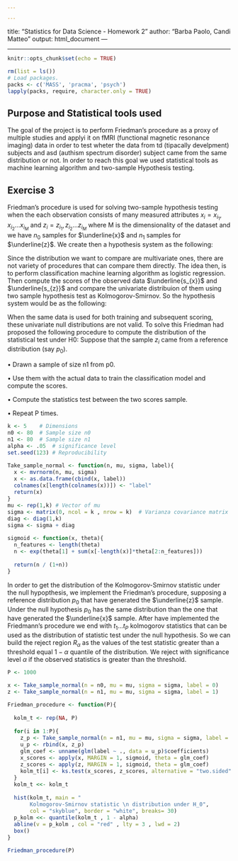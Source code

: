 ```yaml
---

---
```

title: "Statistics for Data Science - Homework 2"
author: "Barba Paolo, Candi Matteo"
output: html_document
---
<style type="text/css">
body, td {
   font-size: 14px;
}
code.r{
  font-size: 12px;
}
pre {
  font-size: 12px
}
</style>
---

```r
knitr::opts_chunk$set(echo = TRUE)
```


```r
rm(list = ls())
# Load packages.
packs <- c('MASS', 'pracma', 'psych')
lapply(packs, require, character.only = TRUE)
```
## Purpose and Statistical tools used

The goal of the project is to perform Friedman's procedure as a proxy of
multiple studies and applyi it on fMRI (functional magnetic resonance
imaging) data in order to test wheter the data from td (tipacally
develpment) subjects and asd (authism spectrum disorder) subject came
from the same distribution or not. In order to reach this goal we used
statistical tools as machine learning algorithm and two-sample
Hypothesis testing.

## Exercise 3

Friedman's procedure is used for solving two-sample hypothesis testing
when the each observation consists of many measured attributes
$x_{i} = x_{i_1}, x_{i_2} . . . x_{i_{M}}$ and
$z_{i} = z_{i_1}, z_{i_2} . . . z_{i_{M}}$ where M is the dimensionality
of the dataset and we have $n_{0}$ samples for $\underline{x}$ and
$n_{1}$ samples for $\underline{z}$. We create then a hypothesis system
as the following:

\begin{equation}

\begin{cases}

H_{0}: F_{x} = F_{z}\\ H_{1}: F_{x} \neq F_{z}

\end{cases}

\end{equation}

Since the distribution we want to compare are multivariate ones, there are not variety of procedures that can compare them directly. The idea then, is to perform classification machine learning algorithm as logistic regression. Then compute the scores of the observed data $\underline{s_{x}}$ and  $\underline{s_{z}}$ and compare the univariate distribuion of them using two sample hypothesis test as Kolmogorov-Smirnov. So the hypothesis system would be as the following:


\begin{equation}

\begin{cases}

H_{0}: F_{s_{x}} = F_{s_{z}}\\ H_{1}: F_{s_{x}} \neq F_{s_{z}}

\end{cases}

\end{equation}


When the same data is used for both training and subsequent scoring, these univariate null distributions are not valid.
To solve this Friedman had proposed the following procedure to compute the distribution of the statistical test under H0:
Suppose that the sample $z_{i}$ came from a reference distribution (say $p_{0}$).


• Drawn a sample of size n1 from p0.

• Use them with the actual data to train the classification model and compute the scores.

• Compute the statistics test between the two scores sample.

• Repeat P times.








```r
k <- 5    # Dimensions
n0 <- 80  # Sample size n0
n1 <- 80  # Sample size n1
alpha <- .05  # significance level
set.seed(123) # Reproducibility 
```

```r
Take_sample_normal <- function(n, mu, sigma, label){
  x <- mvrnorm(n, mu, sigma)
  x <- as.data.frame(cbind(x, label))
  colnames(x[length(colnames(x))]) <- "label"
  return(x)
}
mu <- rep(1,k) # Vector of mu
sigma <- matrix(0, ncol = k , nrow = k)  # Varianza covariance matrix
diag <- diag(1,k)
sigma <- sigma + diag
```

```r
sigmoid <- function(x, theta){
  n_features <- length(theta)
  n <- exp(theta[1] + sum(x[-length(x)]*theta[2:n_features]))
  
  return(n / (1+n))
}
```
In order to get the distribution of the Kolmogorov-Smirnov statistic under the null hypopthesis, we implement the Friedman's procedure, supposing a reference distribution $p_{0}$ that have generated the $\underline{z}$ sample. Under the null hypothesis $p_{0}$ has the same distribution than the one that have generated the $\underline{x}$ sample. After have implemented the Friedmann's procedure we end with $t_{1} \dots t_{P}$ kolmogorov statistics that can be used as the distribution of statistic test under the null hypothesis. So we can build the reject region $R_{\alpha}$ as the values of the test statistic  greater than a threshold equal $1 - \alpha$ quantile of the distribution. We reject with significance level $\alpha$ if the observed statistics is greater than the threshold.

```r
P <- 1000

x <- Take_sample_normal(n = n0, mu = mu, sigma = sigma, label = 0)
z <- Take_sample_normal(n = n1, mu = mu, sigma = sigma, label = 1)

Friedman_procedure <- function(P){
  
  kolm_t <- rep(NA, P)
  
  for(i in 1:P){
    z_p <- Take_sample_normal(n = n1, mu = mu, sigma = sigma, label = 1) # Under H_0
    u_p <- rbind(x, z_p)
    glm_coef <- unname(glm(label ~ ., data = u_p)$coefficients)
    x_scores <- apply(x, MARGIN = 1, sigmoid, theta = glm_coef)
    z_scores <- apply(z, MARGIN = 1, sigmoid, theta = glm_coef) 
    kolm_t[i] <- ks.test(x_scores, z_scores, alternative = "two.sided")$statistic
  }
  kolm_t <<- kolm_t
  
  hist(kolm_t, main = "
       Kolmogorov-Smirnov statistic \n distribution under H_0",
       col = "skyblue", border = "white", breaks= 30)
  p_kolm <<- quantile(kolm_t , 1 - alpha)
  abline(v = p_kolm , col = "red" , lty = 3 , lwd = 2)
  box()
}

Friedman_procedure(P)

```

